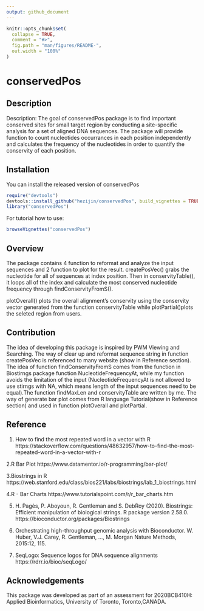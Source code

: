 ---
output: github_document
---

<!-- README.md is generated from README.Rmd. Please edit that file -->

```{r, include = FALSE}
knitr::opts_chunk$set(
  collapse = TRUE,
  comment = "#>",
  fig.path = "man/figures/README-",
  out.width = "100%"
)
```

# conservedPos

<!-- badges: start -->
<!-- badges: end -->

## Description
Description: The goal of conservedPos package is to find important conserved sites for small target region by conducting a site-specific analysis for a set of aligned DNA sequences. 
The package will provide function to count nucleotides occurrances in each position independently and calculates the frequency of the nucleotides in order to quantify the conservity of each position.

## Installation

You can install the released version of conservedPos 

``` r
require("devtools")
devtools::install_github("hezijin/conservedPos", build_vignettes = TRUE)
library("conservedPos")

```
For tutorial how to use:
```r
browseVignettes("conservedPos")
```
## Overview
The package contains 4 function to reformat and analyze the input sequences and 2 function to plot for the result.
createPosVec() grabs the nucleotide for all of sequences at index position. Then in conservityTable(), it loops all of the index and calculate the most conserved nucleotide frequency through findConservityFromS().

plotOverall() plots the overall alignment's conservity using the conservity vector generated from the function
conservityTable while plotPartial()plots the seleted region from users.

## Contribution
The idea of developing this package is inspired by PWM Viewing and Searching. The way of clear up and reformat sequence string in function createPosVec is referenced to many website (show in Reference section). The idea of function findConservityFromS comes from the function in Biostirngs package function NucleotideFrequencyAt, while my function avoids the limitation of the input (NucleotideFrequencyAt is not allowed to use stirngs with NA, which means length of the input sequences need to be equal).The function findMaxLen and conservityTable are written by me. The way of generate bar plot comes from R language Tutorial(show in Reference section) and used in function plotOverall and plotPartial.

## Reference
1. How to find the most repeated word in a vector with R
https://stackoverflow.com/questions/48632957/how-to-find-the-most-repeated-word-in-a-vector-with-r

2.R Bar Plot
https://www.datamentor.io/r-programming/bar-plot/

3.Biostrings in R
https://web.stanford.edu/class/bios221/labs/biostrings/lab_1_biostrings.html

4.R - Bar Charts
https://www.tutorialspoint.com/r/r_bar_charts.htm

5. H. Pagès, P. Aboyoun, R. Gentleman and S. DebRoy
  (2020). Biostrings: Efficient manipulation of
  biological strings. R package version 2.58.0.
  https://bioconductor.org/packages/Biostrings
  
6. Orchestrating high-throughput genomic analysis with
  Bioconductor. W. Huber, V.J. Carey, R. Gentleman, ...,
  M. Morgan Nature Methods, 2015:12, 115.
  
7. SeqLogo: Sequence logos for DNA sequence alignments
https://rdrr.io/bioc/seqLogo/

## Acknowledgements

This package was developed as part of an assessment for 2020BCB410H: Applied Bioinformatics, University of Toronto, Toronto,CANADA.
